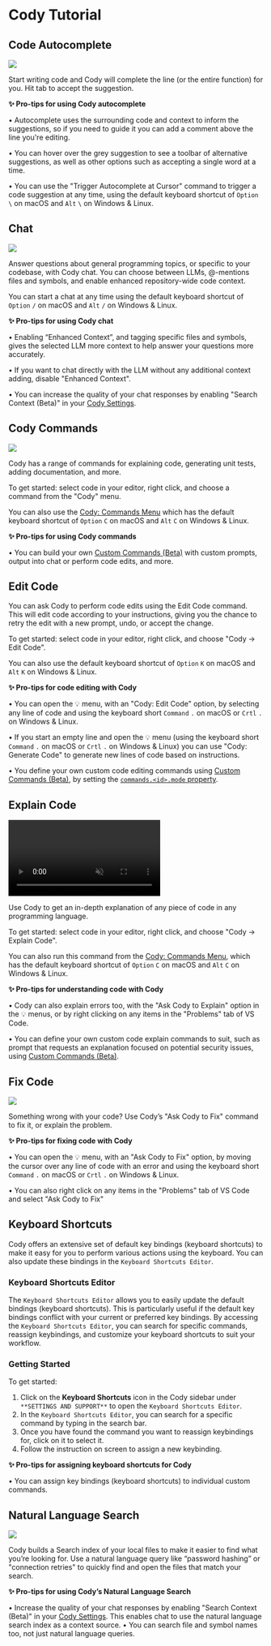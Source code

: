 # Cody Tutorial

## Code Autocomplete

![](https://storage.googleapis.com/sourcegraph-assets/blog/vs-code-onboarding-walkthrough-dec-2023-cody-autocomplete-tsx.gif)

Start writing code and Cody will complete the line (or the entire function) for you. Hit tab to accept the suggestion.

**✨ Pro-tips for using Cody autocomplete**

• Autocomplete uses the surrounding code and context to inform the suggestions, so if you need to guide it you can add a comment above the line you're editing.

• You can hover over the grey suggestion to see a toolbar of alternative suggestions, as well as other options such as accepting a single word at a time.

• You can use the "Trigger Autocomplete at Cursor" command to trigger a code suggestion at any time, using the default keyboard shortcut of `Option` `\` on macOS and `Alt` `\` on Windows & Linux.

## Chat

![](https://storage.googleapis.com/sourcegraph-assets/blog/blog-vscode-v018-release/blog-v018-context-controls-002.gif)

Answer questions about general programming topics, or specific to your codebase, with Cody chat. You can choose between LLMs, @-mentions files and symbols, and enable enhanced repository-wide code context.

You can start a chat at any time using the default keyboard shortcut of `Option` `/` on macOS and `Alt` `/` on Windows & Linux.

**✨ Pro-tips for using Cody chat**

• Enabling “Enhanced Context”, and tagging specific files and symbols, gives the selected LLM more context to help answer your questions more accurately.

• If you want to chat directly with the LLM without any additional context adding, disable "Enhanced Context".

• You can increase the quality of your chat responses by enabling "Search Context (Beta)" in your [Cody Settings](command:cody.status-bar.interacted).

## Cody Commands

![](https://storage.googleapis.com/sourcegraph-assets/blog/vs-code-onboarding-walkthrough-dec-2023-explain.gif)

Cody has a range of commands for explaining code, generating unit tests, adding documentation, and more.

To get started: select code in your editor, right click, and choose a command from the "Cody" menu.

You can also use the [Cody: Commands Menu](command:cody.menu.commands) which has the default keyboard shortcut of `Option` `C` on macOS and `Alt` `C` on Windows & Linux.

**✨ Pro-tips for using Cody commands**

• You can build your own [Custom Commands (Beta)](https://sourcegraph.com/docs/cody/custom-commands) with custom prompts, output into chat or perform code edits, and more.

## Edit Code

You can ask Cody to perform code edits using the Edit Code command. This will edit code according to your instructions, giving you the chance to retry the edit with a new prompt, undo, or accept the change.

To get started: select code in your editor, right click, and choose "Cody → Edit Code".

You can also use the default keyboard shortcut of `Option` `K` on macOS and `Alt` `K` on Windows & Linux.

**✨ Pro-tips for code editing with Cody**

• You can open the 💡 menu, with an "Cody: Edit Code" option, by selecting any line of code and using the keyboard short `Command` `.` on macOS or `Crtl` `.` on Windows & Linux.

• If you start an empty line and open the 💡 menu (using the keyboard short `Command` `.` on macOS or `Crtl` `.` on Windows & Linux) you can use "Cody: Generate Code" to generate new lines of code based on instructions.

• You define your own custom code editing commands using [Custom Commands (Beta)](https://sourcegraph.com/docs/cody/custom-commands), by setting the [`commands.<id>.mode` property](https://sourcegraph.com/docs/cody/capabilities/commands#commands-id-mode).

## Explain Code

<video autoPlay muted loop playsInline>
    <source
        type="video/mp4"
        src="https://storage.googleapis.com/sourcegraph-assets/website/Product%20Animations/cody-explain-code-aug2023.mp4"
    />
</video>

Use Cody to get an in-depth explanation of any piece of code in any programming language.

To get started: select code in your editor, right click, and choose "Cody → Explain Code".

You can also run this command from the [Cody: Commands Menu](command:cody.menu.commands), which has the default keyboard shortcut of `Option` `C` on macOS and `Alt` `C` on Windows & Linux.

**✨ Pro-tips for understanding code with Cody**

• Cody can also explain errors too, with the "Ask Cody to Explain" option in the 💡 menus, or by right clicking on any items in the "Problems" tab of VS Code.

• You can define your own custom code explain commands to suit, such as prompt that requests an explanation focused on potential security issues, using [Custom Commands (Beta)](https://sourcegraph.com/docs/cody/custom-commands).

## Fix Code

![](https://storage.googleapis.com/sourcegraph-assets/blog/vs-code-onboarding-walkthrough-dec-2023-ask-to-fix.gif)

Something wrong with your code? Use Cody’s "Ask Cody to Fix" command to fix it, or explain the problem.

**✨ Pro-tips for fixing code with Cody**

• You can open the 💡 menu, with an "Ask Cody to Fix" option, by moving the cursor over any line of code with an error and using the keyboard short `Command` `.` on macOS or `Crtl` `.` on Windows & Linux.

• You can also right click on any items in the "Problems" tab of VS Code and select "Ask Cody to Fix"

## Keyboard Shortcuts

Cody offers an extensive set of default key bindings (keyboard shortcuts) to make it easy for you to perform various actions using the keyboard. You can also update these bindings in the `Keyboard Shortcuts Editor`.

### Keyboard Shortcuts Editor

The `Keyboard Shortcuts Editor` allows you to easily update the default bindings (keyboard shortcuts). This is particularly useful if the default key bindings conflict with your current or preferred key bindings. By accessing the `Keyboard Shortcuts Editor`, you can search for specific commands, reassign keybindings, and customize your keyboard shortcuts to suit your workflow.

### Getting Started

To get started: 
1. Click on the **Keyboard Shortcuts** icon in the Cody sidebar under `**SETTINGS AND SUPPORT**` to open the `Keyboard Shortcuts Editor`.
2. In the `Keyboard Shortcuts Editor`, you can search for a specific command by typing in the search bar.
3. Once you have found the command you want to reassign keybindings for, click on it to select it.
4. Follow the instruction on screen to assign a new keybinding.

**✨ Pro-tips for assigning keyboard shortcuts for Cody**

• You can assign key bindings (keyboard shortcuts) to individual custom commands.

## Natural Language Search

![](https://storage.googleapis.com/sourcegraph-assets/blog/vs-code-onboarding-walkthrough-dec-2023-natural-language.gif)

Cody builds a Search index of your local files to make it easier to find what you’re looking for. Use a natural language query like “password hashing” or "connection retries" to quickly find and open the files that match your search.

**✨ Pro-tips for using Cody’s Natural Language Search**

• Increase the quality of your chat responses by enabling "Search Context (Beta)" in your [Cody Settings](command:cody.status-bar.interacted). This enables chat to use the natural language search index as a context source.
• You can search file and symbol names too, not just natural language queries.